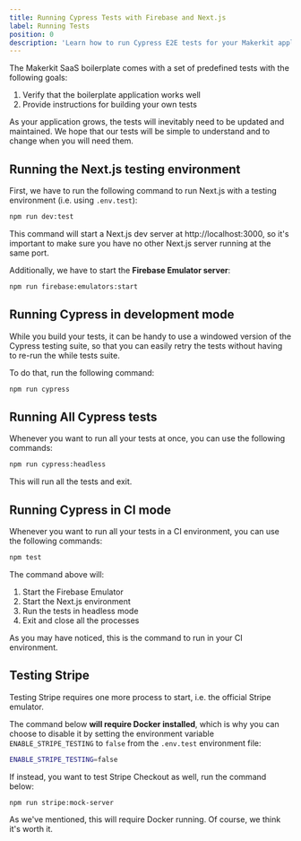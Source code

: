 ```yaml
---
title: Running Cypress Tests with Firebase and Next.js
label: Running Tests
position: 0
description: 'Learn how to run Cypress E2E tests for your Makerkit application'
---
```


The Makerkit SaaS boilerplate comes with a set of predefined tests with the following goals:

1. Verify that the boilerplate application works well
2. Provide instructions for building your own tests

As your application grows, the tests will inevitably need to be updated and
maintained. We hope that our tests will be simple to understand and to
change when you will need them.

## Running the Next.js testing environment

First, we have to run the following command to run Next.js with a testing
environment (i.e. using `.env.test`):

```bash
npm run dev:test
```

This command will start a Next.js dev server at http://localhost:3000, so
it's important to make sure you have no other Next.js server running at the
same port.

Additionally, we have to start the **Firebase Emulator server**:

```bash
npm run firebase:emulators:start
```

## Running Cypress in development mode

While you build your tests, it can be handy to use a windowed version of the
Cypress testing suite, so that you can easily retry the tests without having
to re-run the while tests suite.

To do that, run the following command:

```bash
npm run cypress
```

## Running All Cypress tests

Whenever you want to run all your tests at once, you can use the following commands:

```bash
npm run cypress:headless
```

This will run all the tests and exit.

## Running Cypress in CI mode

Whenever you want to run all your tests in a CI
environment, you can use the following commands:

```bash
npm test
```

The command above will:

1. Start the Firebase Emulator
2. Start the Next.js environment
3. Run the tests in headless mode
4. Exit and close all the processes

As you may have noticed, this is the command to run in your CI environment.

## Testing Stripe

Testing Stripe requires one more process to start, i.e. the official Stripe
emulator.

The command below **will require Docker installed**, which is why you can
choose to disable it by setting the environment variable `ENABLE_STRIPE_TESTING`
to `false` from the `.env.test` environment file:

```bash title=".env.test"
ENABLE_STRIPE_TESTING=false
```

If instead, you want to test Stripe Checkout as well, run the command below:

```bash
npm run stripe:mock-server
```

As we've mentioned, this will require Docker running. Of course, we think
it's worth it.
